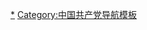 {{Navbox
|name = 中国共产党中央组织
|title = [[File:Danghui golden.svg|20px|alt=中国共产党党徽|link=中国共产党|中国共产党党徽]][[中国共产党]]中央组织
|image = [[File:Danghui golden.svg|100px|中国共产党党徽]]

|list1 =
<br />
<div align="center">
{{familytree/start}}
{{familytree | | | | | |QD| | | | |QD=[[中国共产党全国代表大会|全国代表大会]]}}
{{familytree | | | |,|-|-|^|-|-|.| | |}}
{{familytree | | |ZW| | | |JW| | | |ZW=[[中国共产党中央委员会|中央委员会]]|JW=[[中国共产党中央纪律检查委员会|中央纪律检查委员会]]}}
{{familytree | | |,|^|-|-|-|.| | | | | |}}
{{familytree | |zsj| | |jw| | | | | | | | |zsj=[[中国共产党中央委员会总书记|中央委员会总书记]]|jw=[[中央军事委员会]]}}
{{familytree | | |!| | | | | | | | |}}
{{familytree | |zzj|-|-|.| | | | |zzj=[[中国共产党中央政治局|中央政治局]]}}
{{familytree | | |!| | |sjc| | | | |sjc=[[中国共产党中央书记处|中央书记处]]}}
{{familytree | |cwh|-|-|(| | | | |cwh=[[中国共产党中央政治局常务委员会|中央政治局常务委员会]]}}
{{familytree | | |)|-|-|-|+|-|-|-|.|}}
{{familytree | |gaw| |zyb| |xz| | | | |gaw=[[中共中央办公厅|中央办公厅]]|zyb=[[中共中央组织部|中央组织部]]<br />[[中共中央宣传部|中央宣传部]]<br>[[中共中央统一战线工作部|中央统一战线工作部]]<br />[[中共中央对外联络部|中央对外联络部]]<br>[[中共中央政法委员会|中央政法委员会]]|xz=[[中共中央直属机构#中共中央办事机构|中央办事机构]]<br>[[中共中央直属机构#中共中央办事机构|中央派出机关]]<br>[[中共中央直属机构#附：中共中央议事协调机构|中央议事协调机构]]}}
{{familytree/end}}
</div>
<br />

|below = 
}}<noinclude>
[[Category:中国共产党中央组织|*]]
[[Category:中国共产党导航模板]]
</noinclude>